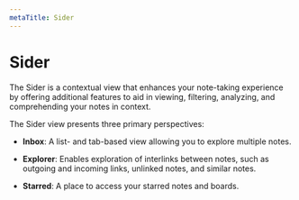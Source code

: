 ```yaml
---
metaTitle: Sider
---
```


# Sider

The Sider is a contextual view that enhances your note-taking experience by offering additional features to aid in viewing, filtering, analyzing, and comprehending your notes in context.

The Sider view presents three primary perspectives:

- **Inbox**: A list- and tab-based view allowing you to explore multiple notes.

- **Explorer**: Enables exploration of interlinks between notes, such as outgoing and incoming links, unlinked notes, and similar notes.

- **Starred**: A place to access your starred notes and boards.
